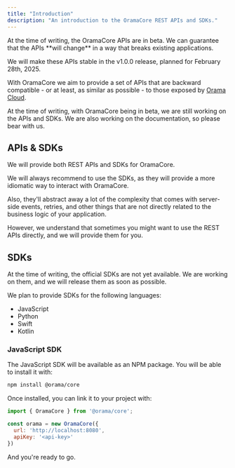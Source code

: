 ```yaml
---
title: "Introduction"
description: "An introduction to the OramaCore REST APIs and SDKs."
---
```


<Callout type='warn'>
At the time of writing, the OramaCore APIs are in beta. We can guarantee that the APIs **will change** in a way that breaks existing applications.

We will make these APIs stable in the v1.0.0 release, planned for February 28th, 2025.
</Callout>

With OramaCore we aim to provide a set of APIs that are backward compatible - or at least, as similar as possible - to those exposed by [Orama Cloud](https://docs.orama.com/cloud/performing-search).

At the time of writing, with OramaCore being in beta, we are still working on the APIs and SDKs. We are also working on the documentation, so please bear with us.

## APIs & SDKs

We will provide both REST APIs and SDKs for OramaCore.

We will always recommend to use the SDKs, as they will provide a more idiomatic way to interact with OramaCore.

Also, they'll abstract away a lot of the complexity that comes with server-side events, retries, and other things that are not directly related to the business logic of your application.

However, we understand that sometimes you might want to use the REST APIs directly, and we will provide them for you.

## SDKs

At the time of writing, the official SDKs are not yet available. We are working on them, and we will release them as soon as possible.

We plan to provide SDKs for the following languages:

- JavaScript
- Python
- Swift
- Kotlin

### JavaScript SDK

The JavaScript SDK will be available as an NPM package. You will be able to install it with:

```bash
npm install @orama/core
```

Once installed, you can link it to your project with:

```javascript
import { OramaCore } from '@orama/core';

const orama = new OramaCore({
  url: 'http://localhost:8080',
  apiKey: '<api-key>'
})
```

And you're ready to go.